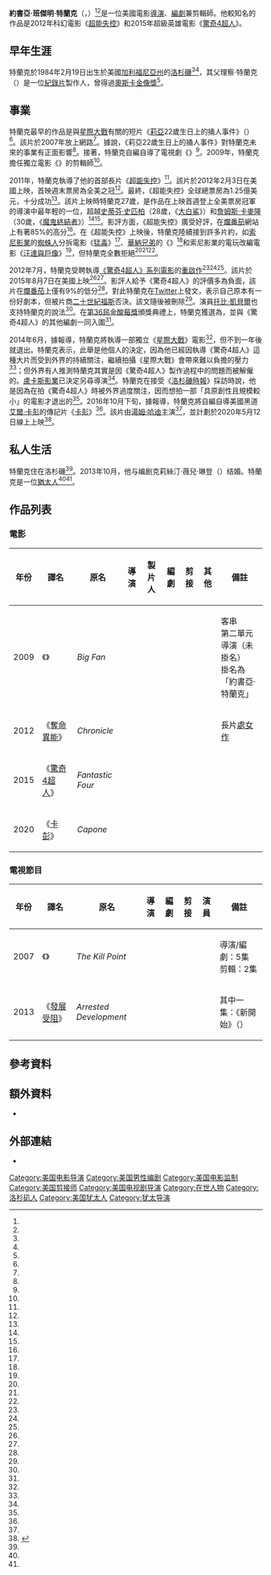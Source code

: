 {{noteTA
|G1=Movie
|T=zh-cn:乔什·特兰克;zh-hk:佐斯·特蘭克;zh-tw:喬許·特蘭克;
|1=zh-cn:乔什;zh-hk:佐斯;zh-tw:喬許;
|2=zh-hk:佐敦;zh-tw:喬丹;zh-cn:乔丹;
|3=zh-tw:頭號迷絲;zh-cn:狂热粉丝;
}}
{{Infobox person
| name          = 喬許·特蘭克
| image         = Josh Trank by Gage Skidmore.jpg
| caption       = 特蘭克出席於2015年[[聖地牙哥國際動漫展|聖地牙哥國際動漫展]]上
| birth_name    = 約書亞·班傑明·特蘭克<br />（Joshua Benjamin Trank）
| birth_date    = {{birth date and age|1984|02|19}}
| birth_place   = {{USA}}[[加利福尼亞州|加利福尼亞州]][[洛杉磯|洛杉磯]]
| occupation    = 電影[[導演|導演]]、[[編劇|編劇]]、剪輯師
| yearsactive   = 2007年至今
| spouse        = {{marriage|克莉絲汀·薇兒·琳登|2013|2017|reason=divorced}}
}}
'''約書亞·班傑明·特蘭克'''（{{lang-en|Joshua Benjamin Trank}}，{{bd|1984年|2月19日}}）<ref name="Birth"/><ref name="CST"/>是一位美國電影[[導演|導演]]、[[編劇|編劇]]兼剪輯師。他較知名的作品是2012年科幻電影《[[超能失控|超能失控]]》和2015年超級英雄電影《[[驚奇4超人_(2015年電影)|驚奇4超人]]》。

== 早年生涯 ==

特蘭克於1984年2月19日出生於美國[[加利福尼亞州|加利福尼亞州]]的[[洛杉磯|洛杉磯]]<ref name="Birth"/><ref name="CST"/>，其父理察·特蘭克（{{lang|en|Richard Trank}}）是一位[[紀錄片|紀錄片]]製作人，曾得過[[奧斯卡金像獎|奧斯卡金像獎]]<ref name="Q&A"/>。

== 事業 ==

特蘭克最早的作品是與[[星際大戰|星際大戰]]有關的短片《[[莉亞公主|莉亞]]22歲生日上的捅人事件》（{{lang|en|''Stabbing at Leia's 22nd Birthday''}}）<ref name="Stabbing at Leia's 22nd Birthday"/>。該片於2007年放上網路<ref name="Stabbing at Leia's 22nd Birthday"/>。據說，《莉亞22歲生日上的捅人事件》對特蘭克未來的事業有正面影響<ref name="Stabbing at Leia's 22nd Birthday"/>。接著，特蘭克自編自導了電視劇《{{link-en|紧要关头|The Kill Point}}》<ref name="IMDb"/>。2009年，特蘭克擔任獨立電影《{{link-en|頭號迷絲|Big Fan}}》的剪輯師<ref name="IMDb"/>。

2011年，特蘭克執導了他的首部長片《[[超能失控|超能失控]]》<ref name="Q&A2"/>。該片於2012年2月3日在美國上映，首映週末票房為全美之冠<ref name="Chronicle Record"/>。最終，《超能失控》全球總票房為1.25億美元，十分成功<ref name="Chronicle BOM"/>。該片上映時特蘭克27歲，是作品在上映首週登上全美票房冠軍的導演中最年輕的一位，超越[[史蒂芬·史匹柏|史蒂芬·史匹柏]]（28歲，《[[大白鯊_(電影)|大白鯊]]》）和[[詹姆斯·卡麥隆|詹姆斯·卡麥隆]]（30歲，《[[魔鬼終結者|魔鬼終結者]]》）<ref name="Chronicle Record"/><ref name="Chronicle BOM2"/>。影評方面，《超能失控》廣受好評，在[[爛番茄|爛番茄]]網站上有著85%的高分<ref name="Chronicle RT"/>。在《超能失控》上映後，特蘭克陸續接到許多片約，如[[索尼影視娛樂|索尼影業]]的[[蜘蛛人系列電影|蜘蛛人]]分拆電影《[[猛毒_(電影)|猛毒]]》<ref name="Venom"/>、[[華納兄弟|華納兄弟]]的《{{link-en|紅星共和國 (電影)|The Red  Star#Film|紅星共和國}}》<ref name="The Red Star"/>和索尼影業的電玩改編電影《[[汪達與巨像|汪達與巨像]]》<ref name="Shadow of the Colossus"/>，但特蘭克全數拒絕<ref name="Venom2"/><ref name="The Red Star2"/><ref name="Shadow of the Colossus2"/>。

2012年7月，特蘭克受聘執導[[驚奇4超人系列電影|《驚奇4超人》系列電影]]的[[驚奇4超人_(2015年電影)|重啟作]]<ref name="FF"/><ref name="FF2"/><ref name="FF3"/>。該片於2015年8月7日在美國上映<ref name="FF Release"/><ref name="FF Release2"/>。影評人給予《驚奇4超人》的評價多為負面，該片在[[爛番茄|爛番茄]]上僅有9%的低分<ref name="FF RT"/>。對此特蘭克在[[Twitter|Twitter]]上發文，表示自己原本有一份好劇本，但被片商[[二十世紀福斯|二十世紀福斯]]否決。該文隨後被刪除<ref name="FF Twitter"/>。演員[[托比·凱貝爾|托比·凱貝爾]]也支持特蘭克的說法<ref name="FF Kebbell"/>。在[[第36屆金酸莓獎|第36屆金酸莓獎]]頒獎典禮上，特蘭克獲選為{{link-en|金酸莓獎最差導演獎|Golden Raspberry Award for Worst Director|最差導演}}，並與《驚奇4超人》的其他編劇一同入圍{{link-en|金酸莓獎最差編劇獎|Golden Raspberry Award for Worst Screenplay|最差編劇}}<ref name="Razzies"/>。

2014年6月，據報導，特蘭克將執導一部獨立《[[星際大戰|星際大戰]]》電影<ref name="Star Wars"/>，但不到一年後就退出。特蘭克表示，此舉是他個人的決定，因為他已經因執導《驚奇4超人》這種大片而受到外界的持續關注，繼續拍攝《星際大戰》會帶來難以負擔的壓力<ref name="Hypesphere"/>；但外界有人推測特蘭克其實是因《驚奇4超人》製作過程中的問題而被解僱的。[[盧卡斯影業|盧卡斯影業]]已決定另尋導演<ref name="Star Wars2"/>。特蘭克在接受《[[洛杉磯時報|洛杉磯時報]]》採訪時說，他是因為在拍《驚奇4超人》時被外界過度關注，因而想拍一部「具原創性且規模較小」的電影才退出的<ref name="Star Wars3"/>。2016年10月下旬，據報導，特蘭克將自編自導美國黑道[[艾爾·卡彭|艾爾·卡彭]]的傳記片《[[卡彭_(2020年電影)|卡彭]]》<ref name="Fonzo"/>。該片由[[湯姆·哈迪|湯姆·哈迪]]主演<ref name="Fonzo"/>，並計劃於2020年5月12日線上上映<ref>{{cite web|url=https://www.indiewire.com/2020/04/capone-trailer-tom-hardy-josh-trank-fonzo-1202225214/|title=‘Capone’ Trailer: Tom Hardy and Josh Trank’s ‘Fonzo’ Gets New Title and First Footage|website=[[IndieWire|IndieWire]]|first=Zack|last=Sharf|date=2020-04-15|accessdate=2020-04-15|archive-date=2020-04-23|archive-url=https://web.archive.org/web/20200423135902/https://www.indiewire.com/2020/04/capone-trailer-tom-hardy-josh-trank-fonzo-1202225214/|dead-url=no}}</ref>。

== 私人生活 ==

特蘭克住在洛杉磯<ref name="Q&A"/>。2013年10月，他与编剧克莉絲汀·薇兒·琳登（{{lang|en|Krystin Ver Linden}}）结婚。特蘭克是一位[[美國猶太人|猶太人]]<ref name="Q&A"/><ref name="The Times of Israel"/>。

== 作品列表 ==

=== 電影 ===
{| class="wikitable" 
|-
! 年份 !! 譯名 !! 原名 !! 導演 !! 製片人 !! 編劇 !! 剪接 !! 其他 !! 備註
|-
| 2009
| 《{{link-en|頭號迷絲|Big Fan}}》
| ''Big Fan''
| 
| {{yes}}
| 
| {{yes}}
| {{yes}}
| 客串<br />第二單元導演（未掛名）<br />掛名為「約書亞·特蘭克」
|-
| 2012
| 《[[奪命異能|奪命異能]]》
| ''Chronicle''
| {{yes}}
| 
| {{yes}}
|
|
| 長片[[處女作|處女作]]
|-
| 2015
| 《[[驚奇4超人_(2015年電影)|驚奇4超人]]》
| ''Fantastic Four''
| {{yes}}
|
| {{yes}}
| 
|
| 
|-
| 2020
| 《[[卡彭_(2020年電影)|卡彭]]》
| ''Capone''
| {{yes}}
|
| {{yes}}
| {{yes}}
|
|
|}

=== 電視節目 ===
{| class="wikitable" 
|-
! 年份 !! 譯名 !! 原名 !! 導演 !! 編劇 !! 剪接 !! 演員 !! 備註
|-
| 2007
| 《{{link-en|紧要关头|The Kill Point}}》
| ''The Kill Point''
| {{yes}}
| {{yes}}
| {{yes}}
|
| 導演/編劇：5集<br />剪輯：2集
|-
| 2013
| 《[[發展受阻|發展受阻]]》
| ''Arrested Development''
|
|
|
| {{yes}}
| 其中一集：《新開始》（{{lang|en|A New Start}}）
|}

== 參考資料==
{{Reflist|30em|refs=

<!--首段-->

<ref name="Birth">{{cite web |url=http://www.familytreelegends.com/records/39461 |title=California Births, 1905 - 1995 |publisher=Familytreelegends.com |accessdate=2010-01-18 |archive-url=https://www.webcitation.org/5msXu6Cib?url=http://www.familytreelegends.com/records/39461 |archive-date=2010-01-18 |dead-url=yes }}</ref>

<ref name="CST">{{cite web |url=http://www.suntimes.com/entertainment/movies/10454774-421/chronicle-the-no-1-movie-after-a-big-viral-push.html |title='Chronicle' the No. 1 movie after a big viral push |publisher=Chicago Sun-Times |date=2012-02-05 |accessdate=2012-02-09 |archive-url=https://web.archive.org/web/20120209052041/http://www.suntimes.com/entertainment/movies/10454774-421/chronicle-the-no-1-movie-after-a-big-viral-push.html |archive-date=2012-02-09 |dead-url=no }}</ref>

<!--早年生涯-->

<ref name="Q&A">{{cite web | url=http://diymag.com/archive/qa-chronicle-director-josh-trank | title=Q&a: Chronicle Director Josh Trank | publisher=DIY | date=2012-02-12 | accessdate=2015-08-10 | author=Reed, Becky | archive-url=https://web.archive.org/web/20160304190013/http://diymag.com/archive/qa-chronicle-director-josh-trank | archive-date=2016-03-04 | dead-url=no }}</ref>

<!--事業-->

<ref name="Stabbing at Leia's 22nd Birthday">{{cite web |last=Fischer |first=Russ |url=https://www.slashfilm.com/trank-star-wars-short-film/#more-236762 |title=Watch Josh Trank’s Early ‘Star Wars’ Short Film |publisher=/Film |date=2014-06-04 |accessdate=2018-08-01 }}</ref>

<ref name="IMDb">{{cite web |url=https://www.imdb.com/name/nm2503633/ |title=Josh Trank |publisher=IMDb |accessdate=2018-08-01 |archive-url=https://web.archive.org/web/20171225175012/http://www.imdb.com/name/nm2503633/ |archive-date=2017-12-25 |dead-url=no }}</ref>

<ref name="Q&A2">{{cite web |url=http://www.starpulse.com/news/Alison_Caraotta/2012/01/31/qa_josh_trank_director_of_chronicle_on |title=Q&A: Josh Trank, Director Of 'Chronicle' On The Origins of the Film, And More |publisher=Starpulse.com |date= |accessdate=2012-02-01 |deadurl=yes |archiveurl=https://web.archive.org/web/20120206050437/http://www.starpulse.com/news/Alison_Caraotta/2012/01/31/qa_josh_trank_director_of_chronicle_on |archivedate=2012-02-06 }}</ref>

<ref name="Chronicle Record">{{cite news|url=https://www.theguardian.com/film/filmblog/2012/feb/07/chronicle-record-uk-box-office|title=Chronicle makes a new UK box office record|last=Gant|first=Charles|date=2012-02-07|work=The Guardian|accessdate=2017-05-24|archive-url=https://web.archive.org/web/20180612142553/https://www.theguardian.com/film/filmblog/2012/feb/07/chronicle-record-uk-box-office|archive-date=2018-06-12|dead-url=no}}</ref>

<ref name="Chronicle BOM">{{cite web|url=http://boxofficemojo.com/movies/?id=chronicle2012.htm|title=Chronicle's Box office|work=Box Office Mojo|access-date=2014-03-06|archive-url=https://web.archive.org/web/20121025055127/http://boxofficemojo.com/movies/?id=chronicle2012.htm|archive-date=2012-10-25|dead-url=no}}</ref>

<ref name="Chronicle BOM2">{{cite web |url=http://www.boxofficeguru.com/weekend.htm |title=Weekend Box Office (February 3 – 5, 2012) |publisher=Boxofficeguru.com |date= |accessdate=2012-02-05 |archive-url=https://web.archive.org/web/20120205205907/http://www.boxofficeguru.com/weekend.htm |archive-date=2012-02-05 |dead-url=yes }}</ref>

<ref name="Chronicle RT">{{cite web|url=http://www.rottentomatoes.com/m/chronicle/|title=Chronicle (2012)|work=Rotten Tomatoes|accessdate=2017-05-24|archive-url=https://web.archive.org/web/20170405004822/https://www.rottentomatoes.com/m/chronicle/|archive-date=2017-04-05|dead-url=no}}</ref>

<ref name="Venom">{{cite web |url=http://latimesblogs.latimes.com/movies/2012/03/chronicle-josh-trank-spider-man-venom-topher-grace-marvel.html/ |title=Chronicle's Josh Trank Looks to Spit Some Venom |publisher=Los Angeles Times |date=2012-03-06 |accessdate=2012-03-06 |archive-url=https://web.archive.org/web/20120307080723/http://latimesblogs.latimes.com/movies/2012/03/chronicle-josh-trank-spider-man-venom-topher-grace-marvel.html |archive-date=2012-03-07 |dead-url=no }}</ref>

<ref name="The Red Star">{{cite web |last=Fleming |first=Mike |url=http://www.deadline.com/2012/03/chronicle-helmer-josh-trank-lands-on-the-red-star-at-warner-bros/ |title='Chronicle' Helmer Josh Trank Lands On 'The Red Star' At Warner Bros |website=Deadline.com |date=2012-03-19 |accessdate=2014-06-04 |archive-url=https://web.archive.org/web/20140304083147/http://www.deadline.com/2012/03/chronicle-helmer-josh-trank-lands-on-the-red-star-at-warner-bros/ |archive-date=2014-03-04 |dead-url=no }}</ref>

<ref name="Shadow of the Colossus">{{cite web |url=http://www.ign.com/articles/2012/05/23/chronicle-director-to-make-shadow-of-the-colossus-movie/ |title=Chronicle Director to Make Shadow of The Colossus Movie |publisher=IGN |date=2012-05-23 |accessdate=2012-05-23 |archive-url=https://web.archive.org/web/20120525185751/http://www.ign.com/articles/2012/05/23/chronicle-director-to-make-shadow-of-the-colossus-movie |archive-date=2012-05-25 |dead-url=no }}</ref>

<ref name="Venom2">{{cite web|url=http://www.deadline.com/2013/12/spider-man-spinoffs-sony-marc-webb-alex-kurtzman-roberto-orci-jeff-pinkner-ed-solomon-drew-goddard/|title=Sony Sets Spider-Man Spinoffs 'Venom,' ‘Sinister Six' With New "Franchise Brain Trust"|last=Patten|first=Dominic|website=Deadline.com|date=2013-12-13|accessdate=2013-12-14|archive-url=https://web.archive.org/web/20141007021810/http://deadline.com/2013/12/spider-man-spinoffs-sony-marc-webb-alex-kurtzman-roberto-orci-jeff-pinkner-ed-solomon-drew-goddard-651848/|archive-date=2014-10-07|dead-url=no}}</ref>

<ref name="The Red Star2">{{cite web|url=https://variety.com/2014/film/news/andres-muschietti-to-direct-shadow-of-the-colossus-for-sony-1201297802/#|title=Andrés Muschietti to Direct 'Shadow of the Colossus' Adaptation for Sony|date=2014-09-04|author=Kroll, Justin|work=Variety|accessdate=2014-09-04|archive-url=https://web.archive.org/web/20140908003645/http://variety.com/2014/film/news/andres-muschietti-to-direct-shadow-of-the-colossus-for-sony-1201297802/|archive-date=2014-09-08|dead-url=no}}</ref>

<ref name="Shadow of the Colossus2">{{cite web|url=http://www.heyuguys.com/mama-director-andres-muschietti-helm-video-game-adaptation-shadow-colossus/|title=Mama Director Andrés Muschietti to Helm Video Game Adaptation Shadow of the Colossus|date=2014-09-04|author=Wilding, Josh|publisher=HeyUGuys|accessdate=2014-09-04|archive-url=https://web.archive.org/web/20140906210658/http://www.heyuguys.com/mama-director-andres-muschietti-helm-video-game-adaptation-shadow-colossus/|archive-date=2014-09-06|dead-url=no}}</ref>

<ref name="FF">{{cite web |url=http://www.deadline.com/2012/07/comic-con-fox-sets-fantastic-four-and-daredevil-reboots-and-puts-joe-cornish-on-rust-loses-david-slade-on-daredevil-redo/ |title=Comic-Con: Fox Sets Reboots Of ‘Fantastic Four’, ‘Daredevil’ (Minus David Slade), Puts Joe Cornish On ‘Rust’ |website=Deadline.com |date=2012-07-11 |accessdate=2012-09-11 |archive-url=https://web.archive.org/web/20120906064120/http://www.deadline.com/2012/07/comic-con-fox-sets-fantastic-four-and-daredevil-reboots-and-puts-joe-cornish-on-rust-loses-david-slade-on-daredevil-redo/ |archive-date=2012-09-06 |dead-url=no }}</ref>

<ref name="FF2">{{cite web|url=http://www.superherohype.com/news/articles/171669-comic-con-fantastic-four-director-confirmed-while-daredevil-director-exits|title=Comic-Con: Fantastic Four Director Confirmed While Daredevil Director Exits|date=2012-07-11|publisher=SuperHeroHype.com|accessdate=2013-06-23|archive-url=https://web.archive.org/web/20130607094841/http://www.superherohype.com/news/articles/171669-comic-con-fantastic-four-director-confirmed-while-daredevil-director-exits|archive-date=2013-06-07|dead-url=no}}</ref>

<ref name="FF3">{{cite web|url=http://www.superherohype.com/news/articles/171731-comic-con-fantastic-four-reboot-gets-a-writer|title=Comic-Con: Fantastic Four Reboot Gets a Writer|date=2012-07-13|publisher=SuperHeroHype.com|accessdate=2013-06-23|author=Perry, Spencer|archive-url=https://web.archive.org/web/20130511070000/http://www.superherohype.com/news/articles/171731-comic-con-fantastic-four-reboot-gets-a-writer|archive-date=2013-05-11|dead-url=no}}</ref>

<ref name="FF Release">{{cite web|url=http://www.hollywoodreporter.com/news/box-office-preview-fantastic-four-813449|title=Box-Office Preview: 'Fantastic Four' to Lead Jam-Packed Weekend|first=Pamela|last=McClintock|work=The Hollywood Reporter|date=2015-08-05|accessdate=2015-08-06|archive-url=https://web.archive.org/web/20150807082107/http://www.hollywoodreporter.com/news/box-office-preview-fantastic-four-813449|archive-date=2015-08-07|dead-url=no}}</ref>

<ref name="FF Release2">{{cite news|url=http://www.hollywoodreporter.com/news/x-men-spin-deadpool-gets-734172?mobile_redirect=false|title='X-Men' Spin-Off 'Deadpool' Gets Winter 2016 Release Date|last=McClintock|first=Pamela|work=The Hollywood Reporter|date=2014-09-18|accessdate=2014-09-18|archive-url=https://web.archive.org/web/20140919020612/http://www.hollywoodreporter.com/news/x-men-spinoff-deadpool-gets-734172|archive-date=2014-09-19|dead-url=no}}</ref>

<ref name="FF RT">{{cite web|url=http://www.rottentomatoes.com/m/fantastic_four_2015/|title=Fantastic Four (2015)|publisher=Rotten Tomatoes|accessdate=2015-08-31|archive-url=https://web.archive.org/web/20151109140331/http://www.rottentomatoes.com/m/fantastic_four_2015/|archive-date=2015-11-09|dead-url=no}}</ref>

<ref name="FF Twitter">{{cite web|work=Entertainment Weekly|title=Why did Fantastic Four director Josh Trank slam his own movie? Honesty comes with a high price in Hollywood ... but what is the truth?|first=Anthony|last=Breznican|date=2015-08-07|url=http://www.ew.com/article/2015/08/07/fantastic-four-josh-trank-tweet|access-date=2015-08-07|archive-url=https://web.archive.org/web/20150808162300/http://www.ew.com/article/2015/08/07/fantastic-four-josh-trank-tweet|archive-date=2015-08-08|dead-url=no}}</ref>

<ref name="FF Kebbell">{{cite web|last1=Scott|first1=Ryan|title=Fantastic Four Actor Says There's a Great Cut We'll Never See|url=http://movieweb.com/fantastic-four-reboot-2015-alternate-cut/|website=Movieweb|accessdate=2017-01-07|archive-url=https://web.archive.org/web/20170108193850/http://movieweb.com/fantastic-four-reboot-2015-alternate-cut/|archive-date=2017-01-08|dead-url=no}}</ref>

<ref name="Razzies">{{cite web |author=CS |url=http://www.comingsoon.net/movies/news/661257-razzie-awards-2016-winners-announced#/slide/1 |title=Razzie Awards 2016 Winners Announced |work=ComingSoon.net |date=2016-02-27 |accessdate=2016-02-29 |archive-url=https://web.archive.org/web/20160229094129/http://www.comingsoon.net/movies/news/661257-razzie-awards-2016-winners-announced#/slide/1 |archive-date=2016-02-29 |dead-url=no }}</ref>

<ref name="Star Wars">{{cite web|url=https://variety.com/2014/film/news/chronicle-director-josh-trank-to-helm-standalone-star-wars-movie-1201212448/|title=Josh Trank to Direct ‘Star Wars’ Standalone Movie|first=Marc|last=Graser|date=2014-06-04|publisher=|access-date=2018-07-31|archive-url=https://web.archive.org/web/20170622172740/http://variety.com/2014/film/news/chronicle-director-josh-trank-to-helm-standalone-star-wars-movie-1201212448/|archive-date=2017-06-22|dead-url=no}}</ref>

<ref name="Hypesphere">{{cite web|url=https://www.hypesphere.com/news/7251|title=[新聞] 《驚奇4超人》導演喬許傳克解釋放棄執導「星際大戰」獨立電影的真正原因|work=Hypesphere 狂熱球電影資訊網|date=2015-06-05|accessdate=2019-05-29}}</ref>

<ref name="Star Wars2">{{cite web|url=http://www.hollywoodreporter.com/news/inside-a-star-wars-firing-792933|title=Inside a 'Star Wars' Firing: 'Fantastic Four' Problems Led to Director Josh Trank's Ouster|publisher=|access-date=2015-05-03|archive-url=https://web.archive.org/web/20150503175415/http://www.hollywoodreporter.com/news/inside-a-star-wars-firing-792933|archive-date=2015-05-03|dead-url=no}}</ref>

<ref name="Star Wars3">{{cite web|url=http://www.latimes.com/entertainment/herocomplex/la-et-hc-josh-trank-on-why-he-dropped-out-of-star-wars-20150603-story.html|title=Josh Trank sets the story straight on why he left 'Star Wars'|publisher=Los Angeles Times|last=Rottenberg|first=Josh|date=2015-06-04|access-date=2015-06-05|archive-url=https://web.archive.org/web/20150606014336/http://www.latimes.com/entertainment/herocomplex/la-et-hc-josh-trank-on-why-he-dropped-out-of-star-wars-20150603-story.html|archive-date=2015-06-06|dead-url=no}}</ref>

<ref name="Fonzo">{{cite web|url=https://variety.com/2016/film/markets-festivals/tom-hardy-al-capone-fonzo-afm-1201904373/|title=AFM: Tom Hardy to Star as Al Capone in ‘Fonzo’|last=McNary|first=Dave|work=Variety|date=2016-10-29|access-date=2017-12-06|archive-url=https://web.archive.org/web/20180401023731/http://variety.com/2016/film/markets-festivals/tom-hardy-al-capone-fonzo-afm-1201904373/|archive-date=2018-04-01|dead-url=no}}</ref>

<!--私人生活-->

<ref name="The Times of Israel">{{Cite web |url = http://www.timesofisrael.com/can-elizabeth-banks-make-pitch-even-more-perfect/ |title = Can Elizabeth Banks make 'Pitch' even more 'Perfect'? |first = Jordan |last = Hoffman |date = 2014-01-31 |publisher = The Times of Israel |access-date = 2015-08-10 |archive-url = https://web.archive.org/web/20151202115926/http://www.timesofisrael.com/can-elizabeth-banks-make-pitch-even-more-perfect/ |archive-date = 2015-12-02 |dead-url = no }}</ref>

}}

== 額外資料 ==
*{{Cite web|title=Josh Trank: the post-disaster artist|url=https://www.polygon.com/2020/5/5/21246679/josh-trank-capone-interview-fantastic-four-chronicle|accessdate=2020-12-27|date=2020-05-05|last=Patches|first=Matt|work=Polygon|archive-date=2020-12-05|archive-url=https://web.archive.org/web/20201205011829/https://www.polygon.com/2020/5/5/21246679/josh-trank-capone-interview-fantastic-four-chronicle|dead-url=no}}

== 外部連結 ==
*{{IMDb name|2503633}}

{{Authority control}}

{{DEFAULTSORT:Trank, Josh}}
[[Category:美国电影导演|Category:美国电影导演]]
[[Category:美国男性编剧|Category:美国男性编剧]]
[[Category:美国电影监制|Category:美国电影监制]]
[[Category:美国剪接师|Category:美国剪接师]]
[[Category:美国电视剧导演|Category:美国电视剧导演]]
[[Category:在世人物|Category:在世人物]]
[[Category:洛杉矶人|Category:洛杉矶人]]
[[Category:美国犹太人|Category:美国犹太人]]
[[Category:犹太导演|Category:犹太导演]]